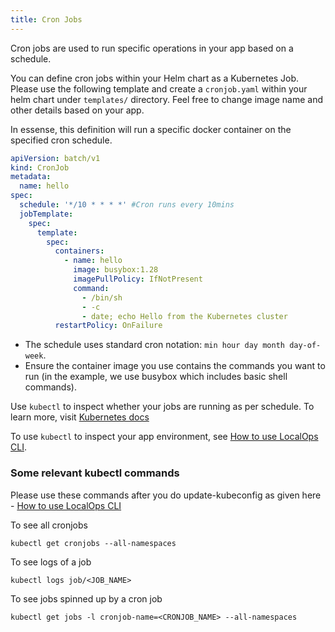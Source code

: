 ```yaml
---
title: Cron Jobs
---
```


Cron jobs are used to run specific operations in your app based on a schedule.

You can define cron jobs within your Helm chart as a Kubernetes Job. Please use the following template and create a `cronjob.yaml` within your helm chart under `templates/` directory. Feel free to change image name and other details based on your app.

In essense, this definition will run a specific docker container on the specified cron schedule.

```yaml
apiVersion: batch/v1
kind: CronJob
metadata:
  name: hello
spec:
  schedule: '*/10 * * * *' #Cron runs every 10mins
  jobTemplate:
    spec:
      template:
        spec:
          containers:
            - name: hello
              image: busybox:1.28
              imagePullPolicy: IfNotPresent
              command:
                - /bin/sh
                - -c
                - date; echo Hello from the Kubernetes cluster
          restartPolicy: OnFailure
```

- The schedule uses standard cron notation: `min hour day month day-of-week`.
- Ensure the container image you use contains the commands you want to run (in the example, we use busybox which includes basic shell commands).

Use `kubectl` to inspect whether your jobs are running as per schedule. To learn more, visit [Kubernetes docs](https://kubernetes.io/docs/concepts/workloads/controllers/cron-jobs/)

To use `kubectl` to inspect your app environment, see [How to use LocalOps CLI](/cli/usage).

### Some relevant kubectl commands

Please use these commands after you do update-kubeconfig as given here - [How to use LocalOps CLI](/cli/usage)

To see all cronjobs

```
kubectl get cronjobs --all-namespaces
```

To see logs of a job

```
kubectl logs job/<JOB_NAME>
```

To see jobs spinned up by a cron job

```
kubectl get jobs -l cronjob-name=<CRONJOB_NAME> --all-namespaces
```
